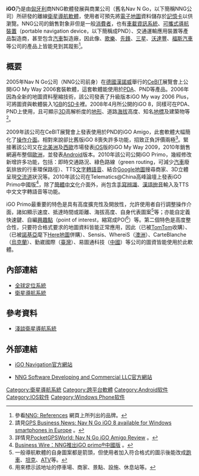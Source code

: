 {{lowercase}}
{{Infobox software
| name = iGO衛星導航軟體
| logo = [[File:IGO-Logo.jpg|100px]]
| screenshot = [[File:IGO-primo-Traffic.jpg|250px]]
| caption = iGO Primo軟體畫面
| developer = NNG軟體發展與商業公司
| latest release version = iGO Primo 9.6.29.379219 
| latest release date = {{Start date and age|2014|09|01}}
| programming language = 
| operating system = [[Android|Android]]、[[iOS|iOS]]、[[Windows_Embedded_Compact|Windows CE]]、[[Windows_Phone|Windows Phone]]
| language = 多語言版本
| genre = GPS衛星導航軟體
| license =
| website = {{URL|www.igonavigation.com}}
}}
'''iGO'''乃是由[[匈牙利|匈牙利]]商NNG軟體發展與商業公司（舊名Nav N Go，以下簡稱NNG公司）所研發的離線[[卫星导航系统|衛星導航]][[软件#应用软件|軟體]]，使用者可預先將[[電子地圖|電子地圖]]資料儲存於[[記憶卡|記憶卡]]以供瀏覽。NNG公司的銷售對象非但是一般[[消費者|消費者]]，也有[[車載資訊系統|車載資訊系統]]、[[便携式导航器|可攜式導航裝置]]（portable navigation device，以下簡稱成PND）、交通運輸應用裝置等產品製造商，甚至包含[[汽車|汽車]]製造廠，因此像{{link-ja|阿爾派電子|アルパイン (企業)}}、[[歌樂|歌樂]]、[[先鋒公司|先鋒]]、[[三星电机|三星]]、[[沃達豐|沃達豐]]、[[大众汽车|福斯汽車]]等公司的產品上皆能見到其蹤影<ref>參看{{en}}[http://www.nng.com/who-we-are/about-the-company/references NNG: References] {{Wayback|url=http://www.nng.com/who-we-are/about-the-company/references |date=20131214172957 }}網頁上所列出的品牌。</ref>。

== 概要 ==
2005年Nav N Go公司（NNG公司前身）在[[德國|德國]][[漢諾威|漢諾威]]舉行的[[CeBIT|CeBIT]]展覽會上公開iGO My Way 2006套裝軟體，這套軟體能使用於[[个人数码助理|PDA]]、PND等產品。2006年因為全新的地圖資料壓縮技術，該公司發表了升級版本iGO My way 2006 Plus，可將圖資與軟體裝入1[[吉字节|GB]]的[[SD卡|SD卡]]裡。2008年4月所公開的iGO 8，同樣可在PDA、PND上使用，且可顯示[[三維空間|3D]]高解析度的[[地形|地形]]、道路[[海拔|海拔]]高度、知名[[地標|地標]]及建築物等<ref>請見{{en}}[http://www.gpsbusinessnews.com/Nav-N-Go-iGO-8-available-for-Windows-smartphones-in-Europe_a852.html GPS Business News: Nav N Go iGO 8 available for Windows smartphones in Europe] {{Wayback|url=http://www.gpsbusinessnews.com/Nav-N-Go-iGO-8-available-for-Windows-smartphones-in-Europe_a852.html |date=20150326215315 }}。</ref>。

2009年該公司在CeBIT展覽會上發表使用於PND的iGO Amigo，此套軟體大幅簡化了[[用户界面|操作介面]]。相對來說卻比舊版iGO 8喪失許多功能，招致正負評價兩極<ref>詳情見{{en}}[http://www.pocketgpsworld.com/igo-amigo-review-f5165.php PocketGPSWorld: Nav N Go iGO Amigo Review] {{Wayback|url=http://www.pocketgpsworld.com/igo-amigo-review-f5165.php |date=20140812143524 }}。</ref>。緊接著該公司又在[[北美洲|北美洲]]及[[西歐|西歐]]市場發表[[iOS|iOS]]版的iGO My Way 2009，2010年銷售網遍布整個[[歐洲|歐洲]]，並發表[[Android|Android]]版本。2010年該公司公開iGO Primo，幾經修改新增許多功能，包括：即時交通路況、綠色路線（green routing，可減少[[汽車|汽車]]廢氣排放的行車環保路徑）、TTS[[语音合成|文字轉語音]]、結合[[Google地圖|Google地圖]]搜尋商家、3D立體呈現[[交流道|交流道]]狀況等。2010年該公司在Telematics@China高峰論壇上發表iGO Primo中國版<ref>[http://www.businesswire.com/news/home/20101208005669/zh/#.VBJXbZocTX4 Business Wire：NNG推出iGO primo®中國版] {{Wayback|url=http://www.businesswire.com/news/home/20101208005669/zh/#.VBJXbZocTX4 |date=20140912074624 }}。</ref>，除了[[簡體中文|簡體中文]]化介面外，尚包含[[手寫運算#手寫辨識|手寫辨識]]、[[漢語拚音|漢語拚音]]輸入及TTS中文文字轉語音等功能。

iGO Primo最重要的特色是具有高度擴充性及開放性，允許使用者自行調整操作介面，諸如顯示速度、抵達時間或距離、海拔高度、自身代表圖案<ref>一般導航軟體的自身圖案都是箭頭，但使用者加入符合格式的圖示後能改成[[跑車|跑車]]、[[坦克|坦克]]、[[全地形車|ATV]]等。</ref>等；亦能自定義快速鍵、自編[[興趣點|興趣點]]（point of interest，縮寫成POI<ref>用來標示該地址的停車場、商家、景點、設施、休息站等。</ref>）等。第二個特色是高度整合性，只要符合格式要求的地圖資料皆能正常應用，因此{{link-en|Tele Atlas|Tele Atlas}}（已被[[TomTom|TomTom]]收購）、{{link-en|Navteq|Navteq}}（已被[[諾基亞|諾基亞]]麾下[[Here地圖|Here地圖]]併購）、Sensis、WhereiS（[[澳洲|澳洲]]）、CarteBlanche（[[烏克蘭|烏克蘭]]）、勤崴國際（[[臺灣|臺灣]]）、易圖通科技（[[中國|中國]]）等公司的圖資皆能使用於此軟體。

== 內部連結 ==
* [[全球定位系統|全球定位系統]]
* [[衛星導航系統|衛星導航系統]]

== 參考資料 ==
* [http://www.ee.ntu.edu.tw/hischool/doc/2011.08.pdf 淺談衛星導航系統]{{Wayback|url=http://www.ee.ntu.edu.tw/hischool/doc/2011.08.pdf |date=20140911151040 }}
{{reflist}}

== 外部連結 ==
* {{en}}[http://www.igonavigation.com/ iGO Navigation官方網站]{{Wayback|url=http://www.igonavigation.com/ |date=20140911163412 }}
* {{en}}[http://www.nng.com/ NNG Software Developing and Commercial LLC官方網站]{{Wayback|url=http://www.nng.com/ |date=20140924055033 }}

[[Category:衛星導航系統|Category:衛星導航系統]]
[[Category:跨平台軟體|Category:跨平台軟體]]
[[Category:Android软件|Category:Android软件]]
[[Category:IOS软件|Category:IOS软件]]
[[Category:Windows_Phone软件|Category:Windows Phone软件]]